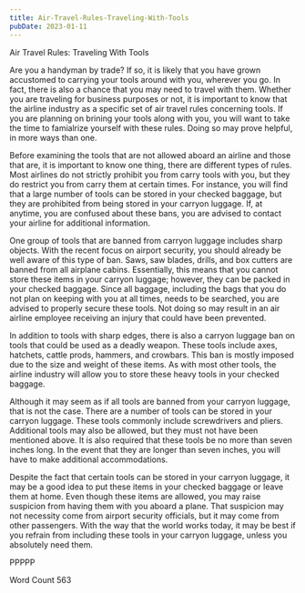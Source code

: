 ```yaml
---
title: Air-Travel-Rules-Traveling-With-Tools
pubDate: 2023-01-11
---
```


Air Travel Rules: Traveling With Tools

Are you a handyman by trade?  If so, it is likely that you have grown accustomed to carrying your tools around with you, wherever you go. In fact, there is also a chance that you may need to travel with them. Whether you are traveling for business purposes or not, it is important to know that the airline industry as a specific set of air travel rules concerning tools.  If you are planning on brining your tools along with you, you will want to take the time to famialrize yourself with these rules.  Doing so may prove helpful, in more ways than one.

Before examining the tools that are not allowed aboard an airline and those that are, it is important to know one thing, there are different types of rules.  Most airlines do not strictly prohibit you from carry tools with you, but they do restrict you from carry them at certain times. For instance, you will find that a large number of tools can be stored in your checked baggage, but they are prohibited from being stored in your carryon luggage.  If, at anytime, you are confused about these bans, you are advised to contact your airline for additional information.  

One group of tools that are banned from carryon luggage includes sharp objects. With the recent focus on airport security, you should already be well aware of this type of ban. Saws, saw blades, drills, and box cutters are banned from all airplane cabins. Essentially, this means that you cannot store these items in your carryon luggage; however, they can be packed in your checked baggage.  Since all baggage, including the bags that you do not plan on keeping with you at all times, needs to be searched, you are advised to properly secure these tools. Not doing so may result in an air airline employee receiving an injury that could have been prevented.  

In addition to tools with sharp edges, there is also a carryon luggage ban on tools that could be used as a deadly weapon. These tools include axes, hatchets, cattle prods, hammers, and crowbars.  This ban is mostly imposed due to the size and weight of these items.  As with most other tools, the airline industry will allow you to store these heavy tools in your checked baggage.

Although it may seem as if all tools are banned from your carryon luggage, that is not the case.  There are a number of tools can be stored in your carryon luggage. These tools commonly include screwdrivers and pliers.  Additional tools may also be allowed, but they must not have been mentioned above. It is also required that these tools be no more than seven inches long. In the event that they are longer than seven inches, you will have to make additional accommodations.

Despite the fact that certain tools can be stored in your carryon luggage, it may be a good idea to put these items in your checked baggage or leave them at home.  Even though these items are allowed, you may raise suspicion from having them with you aboard a plane. That suspicion may not necessity come from airport security officials, but it may come from other passengers.  With the way that the world works today, it may be best if you refrain from including these tools in your carryon luggage, unless you absolutely need them.

PPPPP

Word Count 563